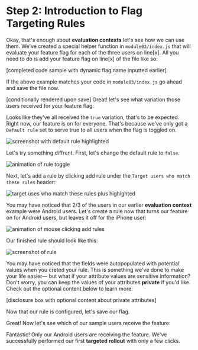 
# Step 2: Introduction to Flag Targeting Rules

Okay, that's enough about **evaluation contexts** let's see how we can use them. We've created a special helper function in `module03/index.js` that will evaluate your feature flag for each of the three users on line[x]. All you need to do is add your feature flag on line[x] of the file like so:

[completed code sample with dynamic flag name inputted earlier]

If the above example matches your code in `module03/index.js` go ahead and save the file now.

[conditionally rendered upon save] Great! let's see what variation those users received for your feature flag:

<UserTargetingModule moduleId={3} />

Looks like they've all received the `true` variation, that's to be expected. Right now, our feature is on for everyone. That's because we've only got a `Default rule` set to serve true to all users when the flag is toggled on.

![screenshot with default rule highlighted](/images/default-rule-no-targets.png)

Let's try something diffrent. First, let's change the default rule to `false`.

![animation of rule toggle](/images/toggling-default-rule.gif)

Next, let's add a rule by clicking add rule under the `Target users who match these rules` header:

![target uses who match these rules plus highighted](/images/add-rules-button.png)

You may have noticed that 2/3 of the users in our earlier **evaluation context** example were Android users. Let's create a rule now that turns our feature on for Android users, but leaves it off for the iPhone user:

![animation of mouse clicking add rules](/images/create-targeting-rule.gif)

Our finished rule should look like this:

![screenshot of rule](/images/targeting-rule-android-users.png)

You may have noticed that the fields were autopopulated with potential values when you creted your rule. This is something we've done to make your life easier— but what if your attribute values are sensitive information? Don't worry, you can keep the values of your attributes **private** if you'd like. Check out the optional content below to learn more:

[disclosure box with optional content about private attributes]

Now that our rule is configured, let's save our flag.

Great! Now let's see which of our sample users receive the feature:

<UserTargetingModule moduleId={3} />

Fantastic! Only our Android users are receiving the feature. We've successfully performed our first **targeted rollout** with only a few clicks.